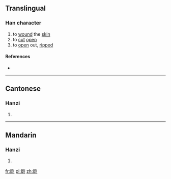 ==Translingual==

===Han character===
{{Han char|rn=18|rad=刀|as=12|sn=14|four=|canj=尸手中弓 (SQLN)|ids=⿰[[犀]][[刂]]}}

# to [[wound]] the [[skin]]
# to [[cut]] [[open]]
# to [[open]] out, [[ripped]]

====References====
* {{Han ref|kx=0143.300|hdz=10356.100|uh=34FE|ud=13566}}

----

==Cantonese==

===Hanzi===
{{yue-hanzi|jyut=[[sai1]]|y=sai1}}

# {{defn|lang=yue|sort=刀12}}

----

==Mandarin==

===Hanzi===
{{cmn-hanzi|pin=[[xī]] ([[xi1]])|wg=hsi<sup>1</sup>}}

# {{defn|lang=cmn|sort=刀12}}

[[fr:㓾]]
[[pl:㓾]]
[[zh:㓾]]